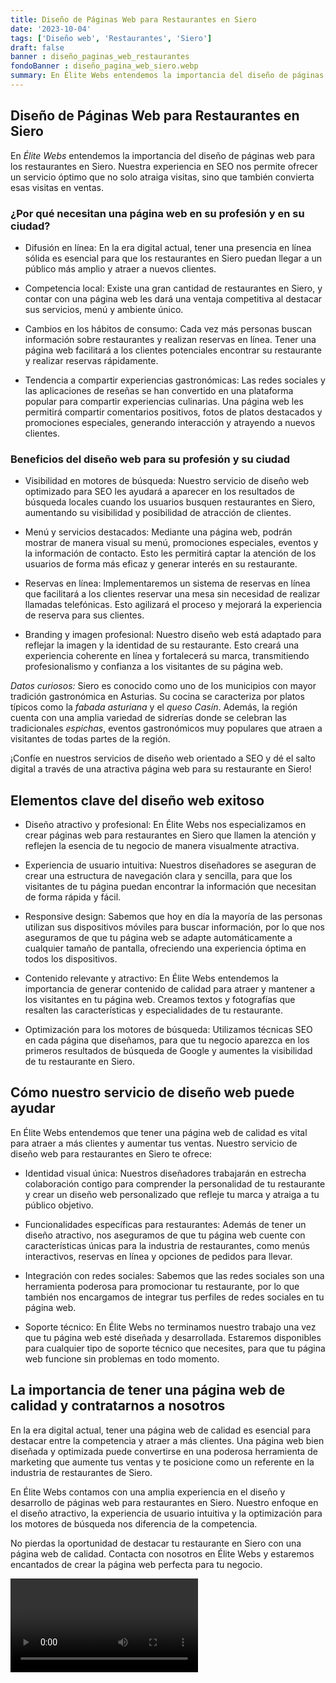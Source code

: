 ```yaml
---
title: Diseño de Páginas Web para Restaurantes en Siero
date: '2023-10-04'
tags: ['Diseño web', 'Restaurantes', 'Siero']
draft: false
banner : diseño_paginas_web_restaurantes
fondoBanner : diseño_pagina_web_siero.webp
summary: En Élite Webs entendemos la importancia del diseño de páginas web para los restaurantes en Siero. Nuestra experiencia en SEO nos permite ofrecer un servicio óptimo que no solo atraiga visitas, sino que también convierta esas visitas en ventas.
---
```


## Diseño de Páginas Web para Restaurantes en Siero

En *Élite Webs* entendemos la importancia del diseño de páginas web para los restaurantes en Siero. Nuestra experiencia en SEO nos permite ofrecer un servicio óptimo que no solo atraiga visitas, sino que también convierta esas visitas en ventas.

### ¿Por qué necesitan una página web en su profesión y en su ciudad?

- Difusión en línea: En la era digital actual, tener una presencia en línea sólida es esencial para que los restaurantes en Siero puedan llegar a un público más amplio y atraer a nuevos clientes.

- Competencia local: Existe una gran cantidad de restaurantes en Siero, y contar con una página web les dará una ventaja competitiva al destacar sus servicios, menú y ambiente único.

- Cambios en los hábitos de consumo: Cada vez más personas buscan información sobre restaurantes y realizan reservas en línea. Tener una página web facilitará a los clientes potenciales encontrar su restaurante y realizar reservas rápidamente.

- Tendencia a compartir experiencias gastronómicas: Las redes sociales y las aplicaciones de reseñas se han convertido en una plataforma popular para compartir experiencias culinarias. Una página web les permitirá compartir comentarios positivos, fotos de platos destacados y promociones especiales, generando interacción y atrayendo a nuevos clientes.

### Beneficios del diseño web para su profesión y su ciudad

- Visibilidad en motores de búsqueda: Nuestro servicio de diseño web optimizado para SEO les ayudará a aparecer en los resultados de búsqueda locales cuando los usuarios busquen restaurantes en Siero, aumentando su visibilidad y posibilidad de atracción de clientes.

- Menú y servicios destacados: Mediante una página web, podrán mostrar de manera visual su menú, promociones especiales, eventos y la información de contacto. Esto les permitirá captar la atención de los usuarios de forma más eficaz y generar interés en su restaurante.

- Reservas en línea: Implementaremos un sistema de reservas en línea que facilitará a los clientes reservar una mesa sin necesidad de realizar llamadas telefónicas. Esto agilizará el proceso y mejorará la experiencia de reserva para sus clientes.

- Branding y imagen profesional: Nuestro diseño web está adaptado para reflejar la imagen y la identidad de su restaurante. Esto creará una experiencia coherente en línea y fortalecerá su marca, transmitiendo profesionalismo y confianza a los visitantes de su página web.

*Datos curiosos:* Siero es conocido como uno de los municipios con mayor tradición gastronómica en Asturias. Su cocina se caracteriza por platos típicos como la *fabada asturiana* y el *queso Casín*. Además, la región cuenta con una amplia variedad de sidrerías donde se celebran las tradicionales *espichas*, eventos gastronómicos muy populares que atraen a visitantes de todas partes de la región.

¡Confíe en nuestros servicios de diseño web orientado a SEO y dé el salto digital a través de una atractiva página web para su restaurante en Siero!

<GifSeo />

<Cta />

## Elementos clave del diseño web exitoso

- Diseño atractivo y profesional: En Élite Webs nos especializamos en crear páginas web para restaurantes en Siero que llamen la atención y reflejen la esencia de tu negocio de manera visualmente atractiva.

- Experiencia de usuario intuitiva: Nuestros diseñadores se aseguran de crear una estructura de navegación clara y sencilla, para que los visitantes de tu página puedan encontrar la información que necesitan de forma rápida y fácil.

- Responsive design: Sabemos que hoy en día la mayoría de las personas utilizan sus dispositivos móviles para buscar información, por lo que nos aseguramos de que tu página web se adapte automáticamente a cualquier tamaño de pantalla, ofreciendo una experiencia óptima en todos los dispositivos.

- Contenido relevante y atractivo: En Élite Webs entendemos la importancia de generar contenido de calidad para atraer y mantener a los visitantes en tu página web. Creamos textos y fotografías que resalten las características y especialidades de tu restaurante.

- Optimización para los motores de búsqueda: Utilizamos técnicas SEO en cada página que diseñamos, para que tu negocio aparezca en los primeros resultados de búsqueda de Google y aumentes la visibilidad de tu restaurante en Siero.

## Cómo nuestro servicio de diseño web puede ayudar

En Élite Webs entendemos que tener una página web de calidad es vital para atraer a más clientes y aumentar tus ventas. Nuestro servicio de diseño web para restaurantes en Siero te ofrece:

- Identidad visual única: Nuestros diseñadores trabajarán en estrecha colaboración contigo para comprender la personalidad de tu restaurante y crear un diseño web personalizado que refleje tu marca y atraiga a tu público objetivo.

- Funcionalidades específicas para restaurantes: Además de tener un diseño atractivo, nos aseguramos de que tu página web cuente con características únicas para la industria de restaurantes, como menús interactivos, reservas en línea y opciones de pedidos para llevar.

- Integración con redes sociales: Sabemos que las redes sociales son una herramienta poderosa para promocionar tu restaurante, por lo que también nos encargamos de integrar tus perfiles de redes sociales en tu página web.

- Soporte técnico: En Élite Webs no terminamos nuestro trabajo una vez que tu página web esté diseñada y desarrollada. Estaremos disponibles para cualquier tipo de soporte técnico que necesites, para que tu página web funcione sin problemas en todo momento.

## La importancia de tener una página web de calidad y contratarnos a nosotros

En la era digital actual, tener una página web de calidad es esencial para destacar entre la competencia y atraer a más clientes. Una página web bien diseñada y optimizada puede convertirse en una poderosa herramienta de marketing que aumente tus ventas y te posicione como un referente en la industria de restaurantes de Siero.

En Élite Webs contamos con una amplia experiencia en el diseño y desarrollo de páginas web para restaurantes en Siero. Nuestro enfoque en el diseño atractivo, la experiencia de usuario intuitiva y la optimización para los motores de búsqueda nos diferencia de la competencia.

No pierdas la oportunidad de destacar tu restaurante en Siero con una página web de calidad. Contacta con nosotros en Élite Webs y estaremos encantados de crear la página web perfecta para tu negocio.

<Video />

<CtaBot job='Restaurantes' city='Siero'/>

<Gmaps query='Siero+españa+maps' />